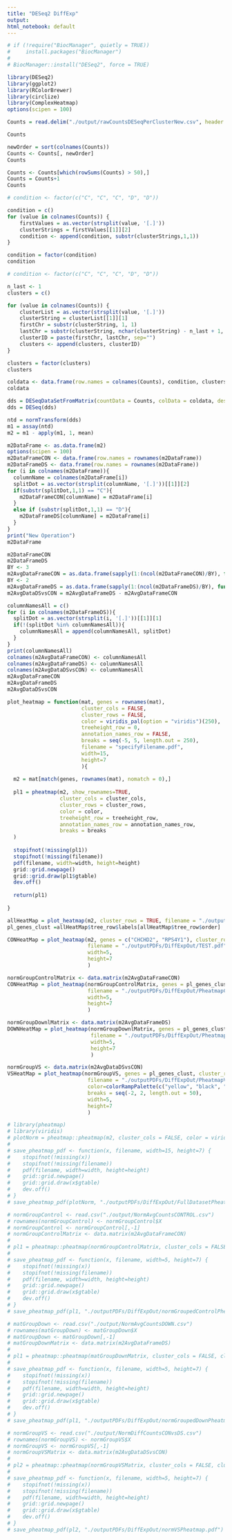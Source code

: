 ```yaml
---
title: "DESeq2 DiffExp"
output:
html_notebook: default
---
```


```r
# if (!require("BiocManager", quietly = TRUE))
#     install.packages("BiocManager")
# 
# BiocManager::install("DESeq2", force = TRUE)
```


```r
library(DESeq2)
library(ggplot2)
library(RColorBrewer)
library(circlize)
library(ComplexHeatmap)
options(scipen = 100)
```

```r
Counts = read.delim("./output/rawCountsDESeqPerClusterNew.csv", header = TRUE, row.names = 1, sep = ",")
```

```r
Counts
```
```r
newOrder = sort(colnames(Counts))
Counts <- Counts[, newOrder]
Counts
```


```r
Counts <- Counts[which(rowSums(Counts) > 50),]
Counts = Counts+1
Counts
```

```r
# condition <- factor(c("C", "C", "C", "D", "D"))

condition = c()
for (value in colnames(Counts)) {
    firstValues = as.vector(strsplit(value, '[.]'))
    clusterStrings = firstValues[[1]][2]
    condition <- append(condition, substr(clusterStrings,1,1))
}

condition = factor(condition)
condition
```

```r
# condition <- factor(c("C", "C", "C", "D", "D"))

n_last <- 1  
clusters = c()

for (value in colnames(Counts)) {
    clusterList = as.vector(strsplit(value, '[.]'))
    clusterString = clusterList[[1]][1]
    firstChr = substr(clusterString, 1, 1)
    lastChr = substr(clusterString, nchar(clusterString) - n_last + 1, nchar(clusterString))
    clusterID = paste(firstChr, lastChr, sep="")
    clusters <- append(clusters, clusterID)
}

clusters = factor(clusters)
clusters
```

```r
coldata <- data.frame(row.names = colnames(Counts), condition, clusters)
coldata
```

```r
dds = DESeqDataSetFromMatrix(countData = Counts, colData = coldata, design = ~condition)
dds = DESeq(dds)
```


```r
ntd = normTransform(dds)
m1 = assay(ntd)
m2 = m1 - apply(m1, 1, mean)
```


```r
m2DataFrame <- as.data.frame(m2)
options(scipen = 100)
m2DataFrameCON <- data.frame(row.names = rownames(m2DataFrame))
m2DataFrameDS <- data.frame(row.names = rownames(m2DataFrame))
for (i in colnames(m2DataFrame)){
  columnName = colnames(m2DataFrame[i])
  splitDot = as.vector(strsplit(columnName, '[.]'))[[1]][2]
  if(substr(splitDot,1,1) == "C"){
    m2DataFrameCON[columnName] = m2DataFrame[i]
  }
  else if (substr(splitDot,1,1) == "D"){
    m2DataFrameDS[columnName] = m2DataFrame[i]
  }
}
print("New Operation")
m2DataFrame

m2DataFrameCON
m2DataFrameDS
BY <- 3
m2AvgDataFrameCON = as.data.frame(sapply(1:(ncol(m2DataFrameCON)/BY), function(x) rowMeans(m2DataFrameCON[, ((x * BY) - BY + 1):(x * BY)])))
BY <- 2
m2AvgDataFrameDS = as.data.frame(sapply(1:(ncol(m2DataFrameDS)/BY), function(x) rowMeans(m2DataFrameDS[, ((x * BY) - BY + 1):(x * BY)])))
m2AvgDataDSvsCON = m2AvgDataFrameDS - m2AvgDataFrameCON

columnNamesAll = c()
for (i in colnames(m2DataFrameDS)){
  splitDot = as.vector(strsplit(i, '[.]'))[[1]][1]
  if(!(splitDot %in% columnNamesAll)){
    columnNamesAll = append(columnNamesAll, splitDot)
  }
}
print(columnNamesAll)
colnames(m2AvgDataFrameCON) <- columnNamesAll
colnames(m2AvgDataFrameDS) <- columnNamesAll
colnames(m2AvgDataDSvsCON) <- columnNamesAll
m2AvgDataFrameCON
m2AvgDataFrameDS
m2AvgDataDSvsCON
```

```r
plot_heatmap = function(mat, genes = rownames(mat), 
                        cluster_cols = FALSE, 
                        cluster_rows = FALSE, 
                        color = viridis_pal(option = "viridis")(250), 
                        treeheight_row = 0, 
                        annotation_names_row = FALSE, 
                        breaks = seq(-5, 5, length.out = 250),
                        filename = "specifyFilename.pdf", 
                        width=15, 
                        height=7
                        ){
  
  m2 = mat[match(genes, rownames(mat), nomatch = 0),]
  
  pl1 = pheatmap(m2, show_rownames=TRUE, 
                 cluster_cols = cluster_cols, 
                 cluster_rows = cluster_rows, 
                 color = color, 
                 treeheight_row = treeheight_row, 
                 annotation_names_row = annotation_names_row, 
                 breaks = breaks
  )
  
  stopifnot(!missing(pl1))
  stopifnot(!missing(filename))
  pdf(filename, width=width, height=height)
  grid::grid.newpage()
  grid::grid.draw(pl1$gtable)
  dev.off()
  
  return(pl1)
  
}
```

```r
allHeatMap = plot_heatmap(m2, cluster_rows = TRUE, filename = "./outputPDFs/DiffExpOut/allDatasetPheatmap.pdf")
pl_genes_clust =allHeatMap$tree_row$labels[allHeatMap$tree_row$order]
```


```r
CONHeatMap = plot_heatmap(m2, genes = c("CHCHD2", "RPS4Y1"), cluster_rows = FALSE, 
                          filename = "./outputPDFs/DiffExpOut/TEST.pdf", 
                          width=5,
                          height=7
                          )
```


```r
normGroupControlMatrix <- data.matrix(m2AvgDataFrameCON)
CONHeatMap = plot_heatmap(normGroupControlMatrix, genes = pl_genes_clust, cluster_rows = FALSE, 
                          filename = "./outputPDFs/DiffExpOut/PheatmapCONTROL.pdf", 
                          width=5,
                          height=7
                          )
```

```r
normGroupDownlMatrix <- data.matrix(m2AvgDataFrameDS)
DOWNHeatMap = plot_heatmap(normGroupDownlMatrix, genes = pl_genes_clust, cluster_rows = FALSE, 
                           filename = "./outputPDFs/DiffExpOut/PheatmapDOWN.pdf", 
                           width=5,
                           height=7
                           )
```

```r
normGroupVS <- data.matrix(m2AvgDataDSvsCON)
VSHeatMap = plot_heatmap(normGroupVS, genes = pl_genes_clust, cluster_rows = FALSE, 
                          filename = "./outputPDFs/DiffExpOut/PheatmapVS.pdf", 
                          color=colorRampPalette(c("yellow", "black", "magenta"))(50),
                          breaks = seq(-2, 2, length.out = 50),
                          width=5,
                          height=7
                          )
```



```r
# library(pheatmap)
# library(viridis)
# plotNorm = pheatmap::pheatmap(m2, cluster_cols = FALSE, color = viridis_pal(option = "viridis")(250), treeheight_row = 0, annotation_names_row = FALSE, breaks = seq(-5, 5, length.out = 250))
# 
# save_pheatmap_pdf <- function(x, filename, width=15, height=7) {
#    stopifnot(!missing(x))
#    stopifnot(!missing(filename))
#    pdf(filename, width=width, height=height)
#    grid::grid.newpage()
#    grid::grid.draw(x$gtable)
#    dev.off()
# }
# save_pheatmap_pdf(plotNorm, "./outputPDFs/DiffExpOut/FullDatasetPheatmapClusterColOFF.pdf")
```

```r
# normGroupControl <- read.csv("./output/NormAvgCountsCONTROL.csv")
# rownames(normGroupControl) <- normGroupControl$X
# normGroupControl <- normGroupControl[,-1]
# normGroupControlMatrix <- data.matrix(m2AvgDataFrameCON)
# 
# pl1 = pheatmap::pheatmap(normGroupControlMatrix, cluster_cols = FALSE, cluster_rows = TRUE, color = viridis_pal(option = "viridis")(250), treeheight_row = 0, annotation_names_row = FALSE, breaks = seq(-5, 5, length.out = 250))
# 
# save_pheatmap_pdf <- function(x, filename, width=5, height=7) {
#    stopifnot(!missing(x))
#    stopifnot(!missing(filename))
#    pdf(filename, width=width, height=height)
#    grid::grid.newpage()
#    grid::grid.draw(x$gtable)
#    dev.off()
# }
# save_pheatmap_pdf(pl1, "./outputPDFs/DiffExpOut/normGroupedControlPheatmap.pdf")
```

```r
# matGroupDown <- read.csv("./output/NormAvgCountsDOWN.csv")
# rownames(matGroupDown) <- matGroupDown$X
# matGroupDown <- matGroupDown[,-1]
# matGroupDownMatrix <- data.matrix(m2AvgDataFrameDS)
# 
# pl1 = pheatmap::pheatmap(matGroupDownMatrix, cluster_cols = FALSE, cluster_rows = TRUE, color = viridis_pal(option = "viridis")(250), treeheight_row = 0, annotation_names_row = FALSE, breaks = seq(-5, 5, length.out = 250))
# 
# save_pheatmap_pdf <- function(x, filename, width=5, height=7) {
#    stopifnot(!missing(x))
#    stopifnot(!missing(filename))
#    pdf(filename, width=width, height=height)
#    grid::grid.newpage()
#    grid::grid.draw(x$gtable)
#    dev.off()
# }
# save_pheatmap_pdf(pl1, "./outputPDFs/DiffExpOut/normGroupedDownPheatmap.pdf")
```

```r
# normGroupVS <- read.csv("./output/NormDiffCountsCONvsDS.csv")
# rownames(normGroupVS) <- normGroupVS$X
# normGroupVS <- normGroupVS[,-1]
# normGroupVSMatrix <- data.matrix(m2AvgDataDSvsCON)
# 
# pl2 = pheatmap::pheatmap(normGroupVSMatrix, cluster_cols = FALSE, cluster_rows = TRUE, color=colorRampPalette(c("yellow", "black", "magenta"))(50), treeheight_row = 0, annotation_names_row = FALSE, breaks = seq(-2, 2, length.out = 50))
# 
# save_pheatmap_pdf <- function(x, filename, width=5, height=7) {
#    stopifnot(!missing(x))
#    stopifnot(!missing(filename))
#    pdf(filename, width=width, height=height)
#    grid::grid.newpage()
#    grid::grid.draw(x$gtable)
#    dev.off()
# }
# save_pheatmap_pdf(pl2, "./outputPDFs/DiffExpOut/normVSPheatmap.pdf")
```

